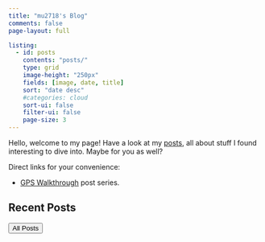 ```yaml
---
title: "mu2718's Blog"
comments: false
page-layout: full

listing:
  - id: posts
    contents: "posts/"
    type: grid
    image-height: "250px"
    fields: [image, date, title]
    sort: "date desc"
    #categories: cloud
    sort-ui: false
    filter-ui: false
    page-size: 3
---
```


Hello, welcome to my page! Have a look at my [posts](posts.qmd), all about stuff I found interesting to dive into. Maybe for you as well?

Direct links for your convenience:

-  [GPS Walkthrough](posts.qmd#category=GPS) post series.


## Recent Posts

::: {#posts}
:::
<a href="posts.html"> <button type="button" class="btn btn-primary float-end btn-sm">All Posts</button></a>

